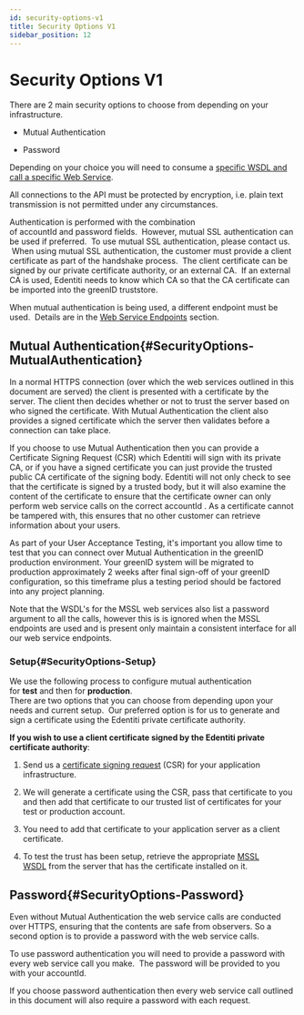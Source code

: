 ```yaml
---
id: security-options-v1
title: Security Options V1
sidebar_position: 12
---
```


# Security Options V1

There are 2 main security options to choose from depending on your infrastructure.

- Mutual Authentication

- Password

Depending on your choice you will need to consume a [specific WSDL and call a specific Web Service](https://vixverify.atlassian.net/wiki/spaces/GREEN/pages/8880463/Web+Service+Endpoints).

All connections to the API must be protected by encryption, i.e. plain text transmission is not permitted under any circumstances.

Authentication is performed with the combination of accountId and password fields.  However, mutual SSL authentication can be used if preferred.  To use mutual SSL authentication, please contact us.  When using mutual SSL authentication, the customer must provide a client certificate as part of the handshake process.  The client certificate can be signed by our private certificate authority, or an external CA.  If an external CA is used, Edentiti needs to know which CA so that the CA certificate can be imported into the greenID truststore.

When mutual authentication is being used, a different endpoint must be used.  Details are in the [Web Service Endpoints](https://vixverify.atlassian.net/wiki/spaces/GREEN/pages/8880463/Web+Service+Endpoints) section.

## Mutual Authentication{#SecurityOptions-MutualAuthentication}

In a normal HTTPS connection (over which the web services outlined in this document are served) the client is presented with a certificate by the server. The client then decides whether or not to trust the server based on who signed the certificate. With Mutual Authentication the client also provides a signed certificate which the server then validates before a connection can take place.

If you choose to use Mutual Authentication then you can provide a Certificate Signing Request (CSR) which Edentiti will sign with its private CA, or if you have a signed certificate you can just provide the trusted public CA certificate of the signing body. Edentiti will not only check to see that the certificate is signed by a trusted body, but it will also examine the content of the certificate to ensure that the certificate owner can only perform web service calls on the correct accountId . As a certificate cannot be tampered with, this ensures that no other customer can retrieve information about your users.

As part of your User Acceptance Testing, it's important you allow time to test that you can connect over Mutual Authentication in the greenID production environment. Your greenID system will be migrated to production approximately 2 weeks after final sign-off of your greenID configuration, so this timeframe plus a testing period should be factored into any project planning.

Note that the WSDL's for the MSSL web services also list a password argument to all the calls, however this is is ignored when the MSSL endpoints are used and is present only maintain a consistent interface for all our web service endpoints.

### Setup{#SecurityOptions-Setup}

We use the following process to configure mutual authentication for **test** and then for **production**.\
There are two options that you can choose from depending upon your needs and current setup.  Our preferred option is for us to generate and sign a certificate using the Edentiti private certificate authority.

**If you wish to use a client certificate signed by the Edentiti private certificate authority**:

1. Send us a [certificate signing request](http://en.wikipedia.org/wiki/Certificate_signing_request) (CSR) for your application infrastructure.

2. We will generate a certificate using the CSR, pass that certificate to you and then add that certificate to our trusted list of certificates for your test or production account.

3. You need to add that certificate to your application server as a client certificate.

4. To test the trust has been setup, retrieve the appropriate [MSSL WSDL](https://vixverify.atlassian.net/wiki/spaces/GREEN/pages/8880463/Web+Service+Endpoints) from the server that has the certificate installed on it.

## Password{#SecurityOptions-Password}

Even without Mutual Authentication the web service calls are conducted over HTTPS, ensuring that the contents are safe from observers. So a second option is to provide a password with the web service calls.

To use password authentication you will need to provide a password with every web service call you make.  The password will be provided to you with your accountId.

If you choose password authentication then every web service call outlined in this document will also require a password with each request. 
